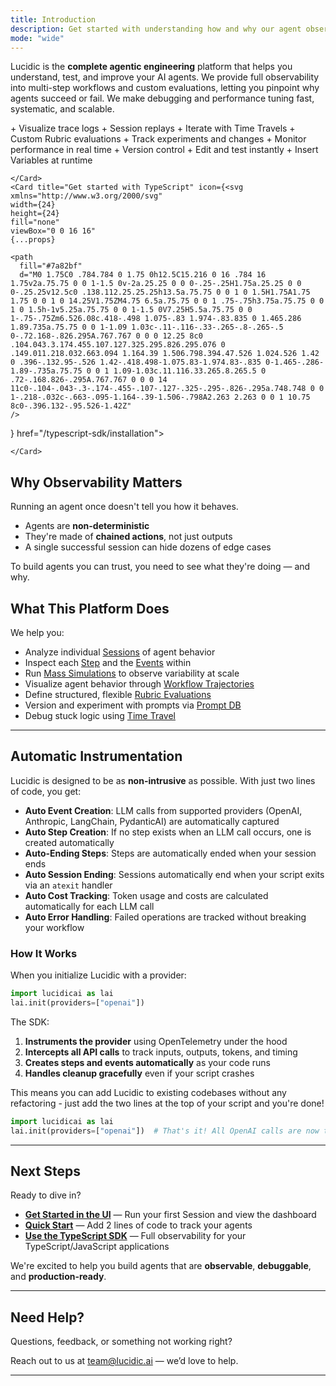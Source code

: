 ```yaml
---
title: Introduction
description: Get started with understanding how and why our agent observability platform works.
mode: "wide"
---
```


Lucidic is the **complete agentic engineering** platform that helps you understand, test, and improve your AI agents. We provide full observability into multi-step workflows and custom evaluations, letting you pinpoint why agents succeed or fail. We make debugging and performance tuning fast, systematic, and scalable.

<Columns cols={3}>
    <Card title="Tracing" icon="chart-gantt" href="/features/workflow-sandbox">
        + Visualize trace logs
        + Session replays
        + Iterate with Time Travels
    </Card>
    <Card title="Evaluations" icon="chart-line" href="/features/rubrics">
        + Custom Rubric evaluations
        + Track experiments and changes
        + Monitor performance in real time
    </Card>
    <Card title="Prompts" icon="folder-open" href="/features/prompt-db">
        + Version control
        + Edit and test instantly
        + Insert Variables at runtime
    </Card>
</Columns>

<Columns cols={2}>
    <Card title="Get Started with Python" icon="python" href="/getting-started/dashboard">

    </Card>
    <Card title="Get started with TypeScript" icon={<svg
    xmlns="http://www.w3.org/2000/svg"
    width={24}
    height={24}
    fill="none"
    viewBox="0 0 16 16"
    {...props}
  >
    <path
      fill="#7a82bf"
      d="M0 1.75C0 .784.784 0 1.75 0h12.5C15.216 0 16 .784 16 1.75v2a.75.75 0 0 1-1.5 0v-2a.25.25 0 0 0-.25-.25H1.75a.25.25 0 0 0-.25.25v12.5c0 .138.112.25.25.25h13.5a.75.75 0 0 1 0 1.5H1.75A1.75 1.75 0 0 1 0 14.25V1.75ZM4.75 6.5a.75.75 0 0 1 .75-.75h3.75a.75.75 0 0 1 0 1.5h-1v5.25a.75.75 0 0 1-1.5 0V7.25H5.5a.75.75 0 0 1-.75-.75Zm6.526.08c.418-.498 1.075-.83 1.974-.83.835 0 1.465.286 1.89.735a.75.75 0 0 1-1.09 1.03c-.11-.116-.33-.265-.8-.265-.5 0-.72.168-.826.295A.767.767 0 0 0 12.25 8c0 .104.043.3.174.455.107.127.325.295.826.295.076 0 .149.011.218.032.663.094 1.164.39 1.506.798.394.47.526 1.024.526 1.42 0 .396-.132.95-.526 1.42-.418.498-1.075.83-1.974.83-.835 0-1.465-.286-1.89-.735a.75.75 0 0 1 1.09-1.03c.11.116.33.265.8.265.5 0 .72-.168.826-.295A.767.767 0 0 0 14 11c0-.104-.043-.3-.174-.455-.107-.127-.325-.295-.826-.295a.748.748 0 0 1-.218-.032c-.663-.095-1.164-.39-1.506-.798A2.263 2.263 0 0 1 10.75 8c0-.396.132-.95.526-1.42Z"
    />
  </svg>} href="/typescript-sdk/installation">


    </Card>
</Columns>

## Why Observability Matters

Running an agent once doesn't tell you how it behaves.

- Agents are **non-deterministic**
- They're made of **chained actions**, not just outputs
- A single successful session can hide dozens of edge cases

To build agents you can trust, you need to see what they're doing — and why.

## What This Platform Does

We help you:

- Analyze individual [Sessions](/features/workflow-sandbox) of agent behavior
- Inspect each [Step](/core-concepts/steps) and the [Events](/core-concepts/events) within
- Run [Mass Simulations](/features/mass-simulation-overview) to observe variability at scale
- Visualize agent behavior through [Workflow Trajectories](/features/workflow-trajectory)
- Define structured, flexible [Rubric Evaluations](/features/rubrics)
- Version and experiment with prompts via [Prompt DB](/features/prompt-db)
- Debug stuck logic using [Time Travel](/features/time-travel)

---

## Automatic Instrumentation

Lucidic is designed to be as **non-intrusive** as possible. With just two lines of code, you get:

- **Auto Event Creation**: LLM calls from supported providers (OpenAI, Anthropic, LangChain, PydanticAI) are automatically captured
- **Auto Step Creation**: If no step exists when an LLM call occurs, one is created automatically
- **Auto-Ending Steps**: Steps are automatically ended when your session ends
- **Auto Session Ending**: Sessions automatically end when your script exits via an `atexit` handler
- **Auto Cost Tracking**: Token usage and costs are calculated automatically for each LLM call
- **Auto Error Handling**: Failed operations are tracked without breaking your workflow

### How It Works

When you initialize Lucidic with a provider:

```python
import lucidicai as lai
lai.init(providers=["openai"])
```

The SDK:
1. **Instruments the provider** using OpenTelemetry under the hood
2. **Intercepts all API calls** to track inputs, outputs, tokens, and timing
3. **Creates steps and events automatically** as your code runs
4. **Handles cleanup gracefully** even if your script crashes

This means you can add Lucidic to existing codebases without any refactoring - just add the two lines at the top of your script and you're done!

```python
import lucidicai as lai
lai.init(providers=["openai"])  # That's it! All OpenAI calls are now tracked
```

---

## Next Steps

Ready to dive in?

- **[Get Started in the UI](/getting-started/dashboard)** — Run your first Session and view the dashboard
- **[Quick Start](/getting-started/quickstart)** — Add 2 lines of code to track your agents
- **[Use the TypeScript SDK](/typescript-sdk/overview)** — Full observability for your TypeScript/JavaScript applications

We're excited to help you build agents that are **observable**, **debuggable**, and **production-ready**.

---

## Need Help?

Questions, feedback, or something not working right?

Reach out to us at [team@lucidic.ai](mailto:team@lucidic.ai) — we’d love to help.

---